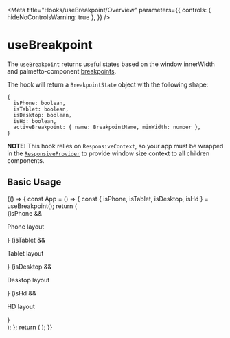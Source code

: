 
<Meta
  title="Hooks/useBreakpoint/Overview"
  parameters={{
    controls: { hideNoControlsWarning: true },
  }}
/>

# useBreakpoint

The `useBreakpoint` returns useful states based on the window innerWidth and palmetto-component [breakpoints]().

The hook will return a `BreakpointState` object with the following shape:

```
{
  isPhone: boolean,
  isTablet: boolean,
  isDesktop: boolean,
  isHd: boolean,
  activeBreakpoint: { name: BreakpointName, minWidth: number },
}
```

**NOTE:** This hook relies on `ResponsiveContext`, so your app must be wrapped in the [`ResponsiveProvider`]() to provide window size context to all children components.

## Basic Usage

<Canvas isExpanded>
  <Story name="Basic Usage">
    {() => {
      const App = () => {
        const { isPhone, isTablet, isDesktop, isHd } = useBreakpoint();
        return (
          <div>
            {isPhone && <p>Phone layout</p>}
            {isTablet && <p>Tablet layout</p>}
            {isDesktop && <p>Desktop layout</p>}
            {isHd && <p>HD layout</p>}
          </div>
        );
      };
      return (
        <ResponsiveProvider>
          <App />
        </ResponsiveProvider>
      );
    }}
  </Story>
</Canvas>

